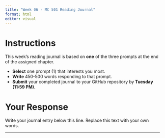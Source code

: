 ```yaml
---
title: "Week 06 - MC 501 Reading Journal"
format: html
editor: visual
---
```


# Instructions

This week's reading journal is based on **one** of the three prompts at the end of the assigned chapter.

- **Select** one prompt (1) that interests you most.
- **Write** 450-500 words responding to that prompt.
- **Submit** your completed journal to your GitHub repository by **Tuesday (11:59 PM)**.

# Your Response

Write your journal entry below this line. Replace this text with your own words.

---

